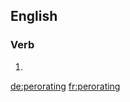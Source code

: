 ==English==

===Verb===
{{head|en}}

# {{present participle of|perorate}}

[[de:perorating]]
[[fr:perorating]]
